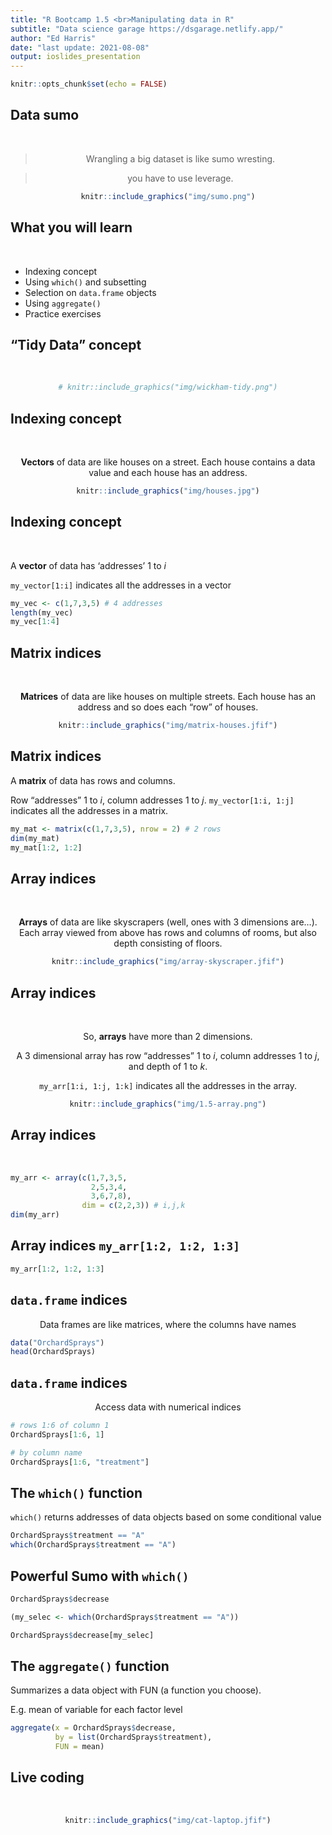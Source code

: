 ```yaml
---
title: "R Bootcamp 1.5 <br>Manipulating data in R"
subtitle: "Data science garage https://dsgarage.netlify.app/"
author: "Ed Harris"
date: "last update: 2021-08-08"
output: ioslides_presentation
---
```


```r
knitr::opts_chunk$set(echo = FALSE)
```

## Data sumo

&nbsp;

<center>

> Wrangling a big dataset is like sumo wresting.

> you have to use leverage.

```r
knitr::include_graphics("img/sumo.png")
```

</center>

## What you will learn

&nbsp;

- Indexing concept
- Using `which()` and subsetting
- Selection on `data.frame` objects
- Using `aggregate()`
- Practice exercises


## "Tidy Data" concept

&nbsp;

<center>

```r
# knitr::include_graphics("img/wickham-tidy.png")
```

</center>

## Indexing concept

&nbsp;

<center>

**Vectors** of data are like houses on a street.  Each house contains a data value and each house has an address.

```r
knitr::include_graphics("img/houses.jpg")
```

</center>

## Indexing concept

&nbsp;

A **vector** of data has 'addresses' 1 to *i* 

`my_vector[1:i]` indicates all the addresses in a vector

```r
my_vec <- c(1,7,3,5) # 4 addresses
length(my_vec)
my_vec[1:4]
```

##  Matrix indices

&nbsp;

<center>

**Matrices** of data are like houses on multiple streets.  Each house has an address and so does each "row" of houses.

```r
knitr::include_graphics("img/matrix-houses.jfif")
```

</center>


##  **Matrix** indices

A **matrix** of data has rows and columns. 

Row "addresses" 1 to *i*, column addresses 1 to *j*. `my_vector[1:i, 1:j]` indicates all the addresses in a matrix.

```r
my_mat <- matrix(c(1,7,3,5), nrow = 2) # 2 rows
dim(my_mat)
my_mat[1:2, 1:2]
```

##  Array indices

&nbsp;

<center>

**Arrays** of data are like skyscrapers (well, ones with 3 dimensions are...).  Each array viewed from above has rows and columns of rooms, but also depth consisting of floors.

```r
knitr::include_graphics("img/array-skyscraper.jfif")
```

</center>


##  Array indices

&nbsp;

<center>


So, **arrays** have more than 2 dimensions. 

A 3 dimensional array has row "addresses" 1 to *i*, column addresses 1 to *j*, and depth of 1 to *k*. 

`my_arr[1:i, 1:j, 1:k]` indicates all the addresses in the array.


```r
knitr::include_graphics("img/1.5-array.png")
```

</center>



##  Array indices

&nbsp;

```r
my_arr <- array(c(1,7,3,5,
                  2,5,3,4,
                  3,6,7,8), 
                dim = c(2,2,3)) # i,j,k
dim(my_arr)
```




##  Array indices `my_arr[1:2, 1:2, 1:3]`

```r
my_arr[1:2, 1:2, 1:3]
```


##  `data.frame` indices

<center> 

Data frames are like matrices, where the columns have names

</center> 

```r
data("OrchardSprays")
head(OrchardSprays)
```

##  `data.frame` indices

<center> 

Access data with numerical indices

</center> 

```r
# rows 1:6 of column 1
OrchardSprays[1:6, 1]

# by column name
OrchardSprays[1:6, "treatment"]

```


## The `which()` function

`which()` returns addresses of data objects based on some conditional value

```r
OrchardSprays$treatment == "A"
which(OrchardSprays$treatment == "A")

```


## Powerful Sumo with `which()` 

```r
OrchardSprays$decrease

(my_selec <- which(OrchardSprays$treatment == "A"))

OrchardSprays$decrease[my_selec]
```


## The `aggregate()` function

Summarizes a data object with FUN (a function you choose).

E.g. mean of variable for each factor level

```r
aggregate(x = OrchardSprays$decrease,
          by = list(OrchardSprays$treatment),
          FUN = mean)

```


## Live coding

&nbsp;

<center>

```r
knitr::include_graphics("img/cat-laptop.jfif")
```

</center>

